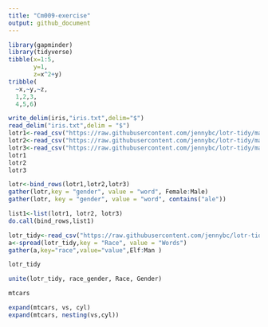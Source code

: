 ```yaml
---
title: "Cm009-exercise"
output: github_document
---
```

```r
library(gapminder)
library(tidyverse)
tibble(x=1:5,
       y=1,
       z=x^2+y)
tribble(
  ~x,~y,~z,
  1,2,3,
  4,5,6)

write_delim(iris,"iris.txt",delim="$")
read_delim("iris.txt",delim = "$")
lotr1<-read_csv("https://raw.githubusercontent.com/jennybc/lotr-tidy/master/data/The_Fellowship_Of_The_Ring.csv")
lotr2<-read_csv("https://raw.githubusercontent.com/jennybc/lotr-tidy/master/data/The_Two_Towers.csv")
lotr3<-read_csv("https://raw.githubusercontent.com/jennybc/lotr-tidy/master/data/The_Return_Of_The_King.csv")
lotr1
lotr2
lotr3

lotr<-bind_rows(lotr1,lotr2,lotr3)
gather(lotr,key = "gender", value = "word", Female:Male)
gather(lotr, key = "gender", value = "word", contains("ale"))

list1<-list(lotr1, lotr2, lotr3)
do.call(bind_rows,list1)

lotr_tidy<-read_csv("https://raw.githubusercontent.com/jennybc/lotr-tidy/master/data/lotr_tidy.csv")
a<-spread(lotr_tidy,key = "Race", value = "Words")
gather(a,key="race",value="value",Elf:Man )

lotr_tidy

unite(lotr_tidy, race_gender, Race, Gender)

mtcars

expand(mtcars, vs, cyl)
expand(mtcars, nesting(vs,cyl))





```


